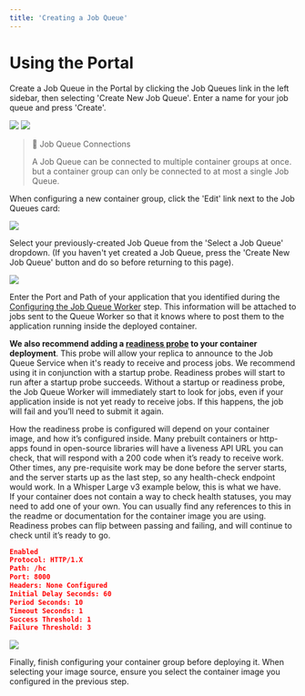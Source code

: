 ```yaml
---
title: 'Creating a Job Queue'
---
```


# Using the Portal

Create a Job Queue in the Portal by clicking the Job Queues link in the left sidebar, then selecting 'Create New Job
Queue'. Enter a name for your job queue and press 'Create'.

<img src="/container-engine/images/3fe2029-image.png" />

<img src="/container-engine/images/3f3bbf7-image.png" />

> 📘 Job Queue Connections
>
> A Job Queue can be connected to multiple container groups at once. but a container group can only be connected to at
> most a single Job Queue.

When configuring a new container group, click the 'Edit' link next to the Job Queues card:

<img src="/container-engine/images/6ef9e27-image.png" />

Select your previously-created Job Queue from the 'Select a Job Queue' dropdown. (If you haven't yet created a Job
Queue, press the 'Create New Job Queue' button and do so before returning to this page).

<img src="/container-engine/images/0592577-image.png" />

Enter the Port and Path of your application that you identified during the
[Configuring the Job Queue Worker](/container-engine/job-queues/queue-worker) step. This information will be attached to
jobs sent to the Queue Worker so that it knows where to post them to the application running inside the deployed
container.

**We also recommend adding a [readiness probe](/container-engine/health-probes/readiness-probes) to your container
deployment**. This probe will allow your replica to announce to the Job Queue Service when it's ready to receive and
process jobs. We recommend using it in conjunction with a startup probe. Readiness probes will start to run after a
startup probe succeeds. Without a startup or readiness probe, the Job Queue Worker will immediately start to look for
jobs, even if your application inside is not yet ready to receive jobs. If this happens, the job will fail and you’ll
need to submit it again.

How the readiness probe is configured will depend on your container image, and how it’s configured inside. Many prebuilt
containers or http-apps found in open-source libraries will have a liveness API URL you can check, that will respond
with a 200 code when it’s ready to receive work.  
Other times, any pre-requisite work may be done before the server starts, and the server starts up as the last step, so
any health-check endpoint would work. In a Whisper Large v3 example below, this is what we have.  
If your container does not contain a way to check health statuses, you may need to add one of your own. You can usually
find any references to this in the readme or documentation for the container image you are using. Readiness probes can
flip between passing and failing, and will continue to check until it’s ready to go.

```json
Enabled
Protocol: HTTP/1.X
Path: /hc
Port: 8000
Headers: None Configured
Initial Delay Seconds: 60
Period Seconds: 10
Timeout Seconds: 1
Success Threshold: 1
Failure Threshold: 3
```

<img src="/container-engine/images/6a6961b-image.png" />

Finally, finish configuring your container group before deploying it. When selecting your image source, ensure you
select the container image you configured in the previous step.
